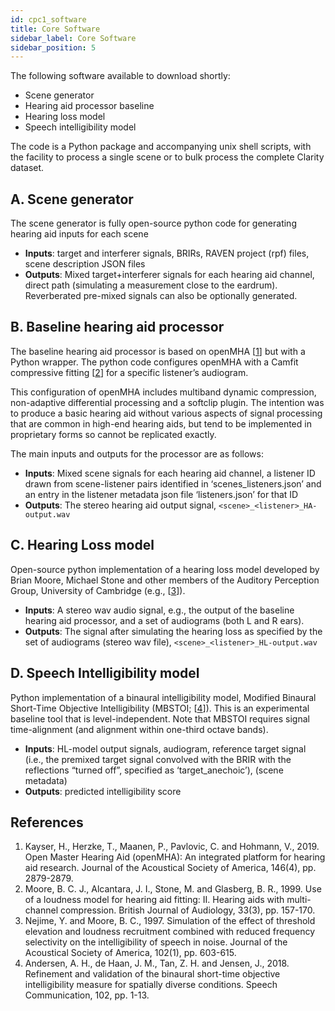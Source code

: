 ```yaml
---
id: cpc1_software
title: Core Software
sidebar_label: Core Software
sidebar_position: 5
---
```


The following software available to download shortly:

- Scene generator
- Hearing aid processor baseline
- Hearing loss model
- Speech intelligibility model

The code is a Python package and accompanying unix shell scripts, with the facility to process a single scene or to bulk process the complete Clarity dataset.

## A. Scene generator

The scene generator is fully open-source python code for generating hearing aid inputs for each scene

- **Inputs**: target and interferer signals, BRIRs, RAVEN project (rpf) files, scene description JSON files
- **Outputs**: Mixed target+interferer signals for each hearing aid channel, direct path (simulating a measurement close to the eardrum). Reverberated pre-mixed signals can also be optionally generated.

## B. Baseline hearing aid processor

The baseline hearing aid processor is based on openMHA \[[1](#refs)\] but with a Python wrapper. The python code configures openMHA with a Camfit compressive fitting \[[2](#refs)\] for a specific listener’s audiogram.

This configuration of openMHA includes multiband dynamic compression, non-adaptive differential processing and a softclip plugin. The intention was to produce a basic hearing aid without various aspects of signal processing that are common in high-end hearing aids, but tend to be implemented in proprietary forms so cannot be replicated exactly.

The main inputs and outputs for the processor are as follows:

- **Inputs**: Mixed scene signals for each hearing aid channel, a listener ID drawn from scene-listener pairs identified in ‘scenes_listeners.json’ and an entry in the listener metadata json file ‘listeners.json’ for that ID
- **Outputs**: The stereo hearing aid output signal, `<scene>_<listener>_HA-output.wav`

## C. Hearing Loss model

Open-source python implementation of a hearing loss model developed by Brian Moore, Michael Stone and other members of the Auditory Perception Group, University of Cambridge (e.g., \[[3](#refs)\]).

- **Inputs**: A stereo wav audio signal, e.g., the output of the baseline hearing aid processor, and a set of audiograms (both L and R ears).
- **Outputs**:  The signal after simulating the hearing loss as specified by the set of audiograms (stereo wav file), `<scene>_<listener>_HL-output.wav`

## D. Speech Intelligibility model

Python implementation of a binaural intelligibility model, Modified Binaural Short-Time Objective Intelligibility (MBSTOI; \[[4](#refs)\]). This is an experimental baseline tool that is level-independent. Note that MBSTOI requires signal time-alignment (and alignment within one-third octave bands).

- **Inputs**:  HL-model output signals, audiogram, reference target signal (i.e., the premixed target signal convolved with the BRIR with the reflections “turned off”, specified as ‘target_anechoic’), (scene metadata)
- **Outputs**: predicted intelligibility score

<a name="refs"></a>

## References

1. Kayser, H., Herzke, T., Maanen, P., Pavlovic, C. and Hohmann, V., 2019. Open Master Hearing Aid (openMHA): An integrated platform for hearing aid research. Journal of the Acoustical Society of America, 146(4), pp. 2879-2879.
2. Moore, B. C. J., Alcantara, J. I., Stone, M. and Glasberg, B. R., 1999. Use of a loudness model for hearing aid fitting: II. Hearing aids with multi-channel compression. British Journal of Audiology, 33(3), pp. 157-170.
3. Nejime, Y. and Moore, B. C., 1997. Simulation of the effect of threshold elevation and loudness recruitment combined with reduced frequency selectivity on the intelligibility of speech in noise. Journal of the Acoustical Society of America, 102(1), pp. 603-615.
4. Andersen, A. H., de Haan, J. M., Tan, Z. H. and Jensen, J., 2018. Refinement and validation of the binaural short-time objective intelligibility measure for spatially diverse conditions. Speech Communication, 102, pp. 1-13.
